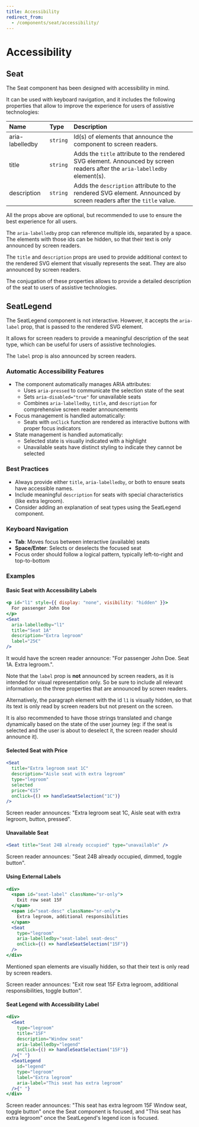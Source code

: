 ```yaml
---
title: Accessibility
redirect_from:
  - /components/seat/accessibility/
---
```


# Accessibility

## Seat

The Seat component has been designed with accessibility in mind.

It can be used with keyboard navigation, and it includes the following properties that allow to improve the experience for users of assistive technologies:

| Name            | Type     | Description                                                                                                                 |
| :-------------- | :------- | :-------------------------------------------------------------------------------------------------------------------------- |
| aria-labelledby | `string` | Id(s) of elements that announce the component to screen readers.                                                            |
| title           | `string` | Adds the `title` attribute to the rendered SVG element. Announced by screen readers after the `aria-labelledby` element(s). |
| description     | `string` | Adds the `description` attribute to the rendered SVG element. Announced by screen readers after the `title` value.          |

All the props above are optional, but recommended to use to ensure the best experience for all users.

The `aria-labelledby` prop can reference multiple ids, separated by a space.
The elements with those ids can be hidden, so that their text is only announced by screen readers.

The `title` and `description` props are used to provide additional context to the rendered SVG element that visually represents the seat.
They are also announced by screen readers.

The conjugation of these properties allows to provide a detailed description of the seat to users of assistive technologies.

## SeatLegend

The SeatLegend component is not interactive. However, it accepts the `aria-label` prop, that is passed to the rendered SVG element.

It allows for screen readers to provide a meaningful description of the seat type, which can be useful for users of assistive technologies.

The `label` prop is also announced by screen readers.

### Automatic Accessibility Features

- The component automatically manages ARIA attributes:
  - Uses `aria-pressed` to communicate the selection state of the seat
  - Sets `aria-disabled="true"` for unavailable seats
  - Combines `aria-labelledby`, `title`, and `description` for comprehensive screen reader announcements
- Focus management is handled automatically:
  - Seats with `onClick` function are rendered as interactive buttons with proper focus indicators
- State management is handled automatically:
  - Selected state is visually indicated with a highlight
  - Unavailable seats have distinct styling to indicate they cannot be selected

### Best Practices

- Always provide either `title`, `aria-labelledby`, or both to ensure seats have accessible names.
- Include meaningful `description` for seats with special characteristics (like extra legroom).
- Consider adding an explanation of seat types using the SeatLegend component.

### Keyboard Navigation

- **Tab**: Moves focus between interactive (available) seats
- **Space/Enter**: Selects or deselects the focused seat
- Focus order should follow a logical pattern, typically left-to-right and top-to-bottom

### Examples

#### Basic Seat with Accessibility Labels

```jsx
<p id="l1" style={{ display: "none", visibility: "hidden" }}>
  For passenger John Doe
</p>
<Seat
  aria-labelledby="l1"
  title="Seat 1A"
  description="Extra legroom"
  label="25€"
/>
```

It would have the screen reader announce: "For passenger John Doe. Seat 1A. Extra legroom.".

Note that the `label` prop is **not** announced by screen readers, as it is intended for visual representation only.
So be sure to include all relevant information on the three properties that are announced by screen readers.

Alternatively, the paragraph element with the id `l1` is visually hidden, so that its text is only read by screen readers but not present on the screen.

It is also recommended to have those strings translated and change dynamically based on the state of the user journey (eg: if the seat is selected and the user is about to deselect it, the screen reader should announce it).

#### Selected Seat with Price

```jsx
<Seat
  title="Extra legroom seat 1C"
  description="Aisle seat with extra legroom"
  type="legroom"
  selected
  price="€15"
  onClick={() => handleSeatSelection("1C")}
/>
```

Screen reader announces: "Extra legroom seat 1C, Aisle seat with extra legroom, button, pressed".

#### Unavailable Seat

```jsx
<Seat title="Seat 24B already occupied" type="unavailable" />
```

Screen reader announces: "Seat 24B already occupied, dimmed, toggle button".

#### Using External Labels

```jsx
<div>
  <span id="seat-label" className="sr-only">
    Exit row seat 15F
  </span>
  <span id="seat-desc" className="sr-only">
    Extra legroom, additional responsibilities
  </span>
  <Seat
    type="legroom"
    aria-labelledby="seat-label seat-desc"
    onClick={() => handleSeatSelection("15F")}
  />
</div>
```

Mentioned span elements are visually hidden, so that their text is only read by screen readers.

Screen reader announces: "Exit row seat 15F Extra legroom, additional responsibilities, toggle button".

#### Seat Legend with Accessibility Label

```jsx
<div>
  <Seat
    type="legroom"
    title="15F"
    description="Window seat"
    aria-labelledby="legend"
    onClick={() => handleSeatSelection("15F")}
  />{" "}
  <SeatLegend
    id="legend"
    type="legroom"
    label="Extra legroom"
    aria-label="This seat has extra legroom"
  />{" "}
</div>
```

Screen reader announces: "This seat has extra legroom 15F Window seat, toggle button" once the Seat component is focused, and "This seat has extra legroom" once the SeatLegend's legend icon is focused.
